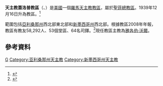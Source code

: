 {{Infobox Roman Catholic diocese
|Roman Catholic Diocese of = 天主教蓋洛普教區
|Latin name of diocese = Dioecesis Gallupiensis
|image =[[File:Diocese_of_Gallup.jpg|250px]]
|caption = 教區範圍
|location = [[美國|美國]]
|territory = [[亞利桑那州|亞利桑那州]]東北部和[[新墨西哥州|新墨西哥州]]西北部
|population = 58,292
|rite = 拉丁禮
|patron = [[瓜達盧佩聖母|瓜達盧佩聖母]]
|province = 聖菲
|established = 1939年
|cathedral = [[耶穌聖心主教座堂_(蓋洛普)|耶穌聖心座堂]]
|co-cathedral = 
|leadership = 主教
|website = http://www.dioceseofgallup.org/
|教宗 = 
|metropolitan = 
|ordinary = 雅各伯·沃爾
|coadjutor bishop = 
|auxiliary = 
}}
'''天主教蓋洛普教區'''（{{lang-la|Dioecesis Gallupiensis}}、{{lang-en|Roman Catholic Diocese of Gallup}}）是[[美國|美國]]一個[[羅馬天主教|羅馬天主教]][[教區|教區]]，屬於[[天主教聖菲總教區|聖菲總教區]]。1939年12月16日升為教區。<ref name="elev">{{cite journal
|journal=[[宗座公報|宗座公報]]
|publisher=梵蒂岡出版社
|date=1940年
|volume=32
|title=AB ARCHIDIOECESI SANCTAE FIDEI ET A DIOECESI TUCSONENSI TERRITORII PARS SEITJNGITUR ET NOVA EX IN DE DIOECESIS «GALLUPIENSIS» ERIGITUR, METROPOLITANAE ECCLESIAE SANCTAE FIDEI SUFFRAGANEA.
|page=176
|url=http://www.vatican.va/archive/aas/documents/AAS%2068%20%5B1976%5D%20-%20ocr.pdf
|access-date=2012-03-14
|archive-date=2010-03-27
|archive-url=https://web.archive.org/web/20100327070115/http://www.vatican.va/archive/aas/documents/AAS%2068%20%5B1976%5D%20-%20ocr.pdf
|dead-url=no
}}</ref> 

範圍包括[[亞利桑那州|亞利桑那州]]西北部東北部和[[新墨西哥州|新墨西哥州]]西北部。根據教區2008年年報，教區有教友58,292人、53個堂區、64名司鐸。<ref name="figures">{{Cite web |url=http://www.dioceseofgallup.org/about_facts.php |title=Diocese of Gallup Facts & Figures |access-date=2012-03-14 |archive-date=2012-03-01 |archive-url=https://web.archive.org/web/20120301211127/http://www.dioceseofgallup.org/about_facts.php |dead-url=no }}</ref>現任教區主教為[[雅各伯·沃爾|雅各伯·沃爾]]。

==參考資料==
{{reflist}}

{{美國天主教教區}}
[[Category:美國天主教教區|G]]
[[Category:亚利桑那州天主教|Category:亚利桑那州天主教]]
[[Category:新墨西哥州天主教|Category:新墨西哥州天主教]]